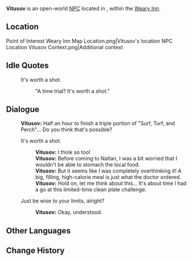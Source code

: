 {{Meta
<!-- Remove this template after adding the missing info -->
|missing_NPC_profile  = yes
}}
{{Character Infobox
|type             = Open-World NPC
|image            = NPC Vitusov.png
|realname         = <!-- Optional, if different from in-game name -->
|deceased         = <!-- Past (for deceased prior to events of the game) or free response -->
|region           = Snezhnaya
|location         = Natlan
|affiliation      = 
|title            = 

|ancestry         = <!-- Clan/family -->
|father           = 
|mother           = 
|spouse           = 
|sibling          = 
|child            = 
|relative         = 

|voiceEN          = 
|voiceCN          = 
|voiceJP          = 
|voiceKR          = 
|dialoguereward   = 
}}
'''Vitusov''' is an open-world [[NPC]] located in {{Location|Stadium of the Sacred Flame}}, within the [[Weary Inn]].

==Location==
<gallery>
Point of Interest Weary Inn Map Location.png|Vitusov's location
NPC Location Vitusov Context.png|Additional context
</gallery>
<!--
==Profile==
Detailed story/lore information goes here.
''(To be added.)''

===Appearance===
Keep appearance section short and concise. Limit to 2 paragraphs with 3-4 sentences each.
''(To be added.)''

==Quests and Events==
{{Quests and Events}}
-->

==Idle Quotes==
{{Dialogue Start}}
: {{DIcon|Idle}} It's worth a shot.
:: {{A|VO Vitusov 01.ogg}} "A time trial? It's worth a shot."
{{Dialogue End}}

==Dialogue==
{{Dialogue Start}}
:'''Vitusov:''' Half an hour to finish a triple portion of "Surf, Turf, and Perch"... Do you think that's possible?
:{{DIcon}} It's worth a shot.
::'''Vitusov:''' I think so too!
::'''Vitusov:''' Before coming to Natlan, I was a bit worried that I wouldn't be able to stomach the local food.
::'''Vitusov:''' But it seems like I was completely overthinking it! A big, filling, high-calorie meal is just what the doctor ordered.
::'''Vitusov:''' Hold on, let me think about this... It's about time I had a go at this limited-time clean plate challenge.
:{{DIcon}} Just be wise to your limits, alright?
::'''Vitusov:''' Okay, understood.
{{Dialogue End}}
<!--
==Event Dialogue==
===Event Name===
{{Dialogue Start}}
:'''{{subst:#titleparts:{{subst:PAGENAME}}}}:'''
{{Dialogue End}}
-->
==Other Languages==
{{Other Languages|default_hidden=1
|en      = Vitusov
|zhs     = 维图索夫
|zhs_rm  = Wéitúsuǒfū
|zht     = 維圖索夫
|zht_rm  = Wéitúsuǒfū
|ja      = ヴィトゥス
|ko      = 비투소브
|es      = Vitusov
|fr      = Vitusov
|ru      = Витусов
|th      = Vitusov
|vi      = Vitusov
|de      = Vitusov
|id      = Vitusov
|pt      = Vitusov
|tr      = Vitusov
|it      = Vitusov
}}

==Change History==
{{Change History|5.0}}
<!--
==References==
{{Reflist}}
-->